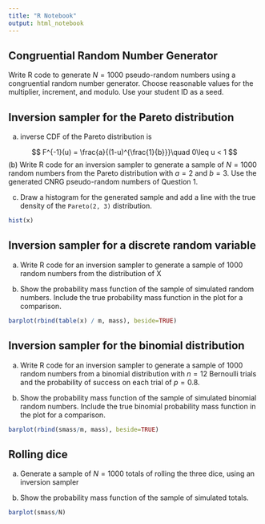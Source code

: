 ---
title: "R Notebook"
output: html_notebook
---

## Congruential Random Number Generator

Write R code to generate $N = 1000$ pseudo-random numbers using a congruential random number generator.
Choose reasonable values for the multiplier, increment, and modulo. Use your student ID as a seed.




## Inversion sampler for the Pareto distribution

(a) inverse CDF of the Pareto distribution is

$$
F^{-1}(u) = \frac{a}{(1-u)^{\frac{1}{b}}}\quad 0\leq u < 1
$$
(b) Write R code for an inversion sampler to generate a sample of $N = 1000$ random numbers from the Pareto distribution with $a = 2$ and $b = 3$. Use the generated CNRG pseudo-random numbers of Question 1.


(c) Draw a histogram for the generated sample and add a line with the true density of the `Pareto(2, 3)` distribution.

```{r}
hist(x)
```

## Inversion sampler for a discrete random variable

(a) Write R code for an inversion sampler to generate a sample of 1000 random numbers from the distribution of X


(b) Show the probability mass function of the sample of simulated random numbers. Include the true probability mass function in the plot for a comparison.

```{r}
barplot(rbind(table(x) / m, mass), beside=TRUE)
```

## Inversion sampler for the binomial distribution

(a) Write R code for an inversion sampler to generate a sample of 1000 random numbers from a binomial distribution with $n = 12$ Bernoulli trials and the probability of success on each trial of $p = 0.8$.




(b) Show the probability mass function of the sample of simulated binomial random numbers. Include the true binomial probability mass function in the plot for a comparison.

```{r}
barplot(rbind(smass/m, mass), beside=TRUE)
```

## Rolling dice

(a) Generate a sample of $N = 1000$ totals of rolling the three dice, using an inversion sampler




(b) Show the probability mass function of the sample of simulated totals.

```{r}
barplot(smass/N)
```

















